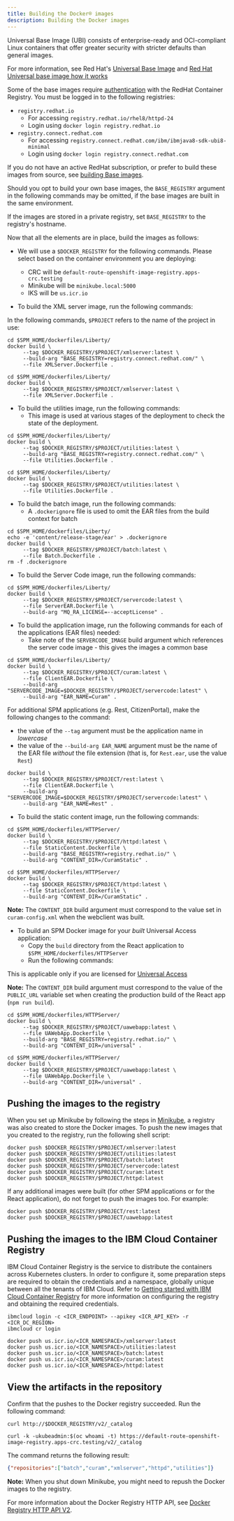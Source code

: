 ```yaml
---
title: Building the Docker® images
description: Building the Docker images
---
```


<InlineNotification>
Universal Base Image (UBI) consists of enterprise-ready and OCI-compliant Linux containers that offer greater security with stricter defaults than general images.

For more information, see Red Hat's [Universal Base Image](https://www.redhat.com/en/blog/introducing-red-hat-universal-base-image) and [Red Hat Universal base image how it works](https://developers.redhat.com/blog/2019/07/29/red-hat-universal-base-image-how-it-works-in-3-minutes-or-less/)

</InlineNotification>

Some of the base images require [authentication](https://access.redhat.com/terms-based-registry) with the RedHat Container Registry.
You must be logged in to the following registries:

* `registry.redhat.io`
  * For accessing `registry.redhat.io/rhel8/httpd-24`
  * Login using `docker login registry.redhat.io`
* `registry.connect.redhat.com`
  * For accessing `registry.connect.redhat.com/ibm/ibmjava8-sdk-ubi8-minimal`
  * Login using `docker login registry.connect.redhat.com`

<InlineNotification>

If you do not have an active RedHat subscription, or prefer to build these images from source, see [building Base images](../base_images).

Should you opt to build your own base images, the `BASE_REGISTRY` argument in the following commands may be omitted, if the base images are built in the same environment.

If the images are stored in a private registry, set `BASE_REGISTRY` to the registry's hostname.

</InlineNotification>

Now that all the elements are in place, build the images as follows:

* We will use a `$DOCKER_REGISTRY` for the following commands. Please select based on the container environment you are deploying:
  * CRC will be `default-route-openshift-image-registry.apps-crc.testing`
  * Minikube will be `minikube.local:5000`
  * IKS will be `us.icr.io`

* To build the XML server image, run the following commands:

In the following commands, `$PROJECT` refers to the name of the project in use:

<Tabs>

<Tab label="Using RedHat Registry">
<Row>
<Column>

```shell
cd $SPM_HOME/dockerfiles/Liberty/
docker build \
     --tag $DOCKER_REGISTRY/$PROJECT/xmlserver:latest \
     --build-arg "BASE_REGISTRY=registry.connect.redhat.com/" \
     --file XMLServer.Dockerfile .
```

</Column>
</Row>
</Tab>

<Tab label="Unauthenticated / Local image">
<Row>
<Column>

```shell
cd $SPM_HOME/dockerfiles/Liberty/
docker build \
     --tag $DOCKER_REGISTRY/$PROJECT/xmlserver:latest \
     --file XMLServer.Dockerfile .
```

</Column>
</Row>
</Tab>

</Tabs>

* To build the utilities image, run the following commands:
  * This image is used at various stages of the deployment to check the state of the deployment.

<Tabs>

<Tab label="Using RedHat Registry">
<Row>
<Column>

```shell
cd $SPM_HOME/dockerfiles/Liberty/
docker build \
     --tag $DOCKER_REGISTRY/$PROJECT/utilities:latest \
     --build-arg "BASE_REGISTRY=registry.connect.redhat.com/" \
     --file Utilities.Dockerfile .
```

</Column>
</Row>
</Tab>

<Tab label="Unauthenticated / Local image">
<Row>
<Column>

```shell
cd $SPM_HOME/dockerfiles/Liberty/
docker build \
     --tag $DOCKER_REGISTRY/$PROJECT/utilities:latest \
     --file Utilities.Dockerfile .
```

</Column>
</Row>
</Tab>

</Tabs>

* To build the batch image, run the following commands:
  * A `.dockerignore` file is used to omit the EAR files from the build context for batch

```shell
cd $SPM_HOME/dockerfiles/Liberty/
echo -e 'content/release-stage/ear' > .dockerignore
docker build \
     --tag $DOCKER_REGISTRY/$PROJECT/batch:latest \
     --file Batch.Dockerfile .
rm -f .dockerignore
```

* To build the Server Code image, run the following commands:

```shell
cd $SPM_HOME/dockerfiles/Liberty/
docker build \
     --tag $DOCKER_REGISTRY/$PROJECT/servercode:latest \
     --file ServerEAR.Dockerfile \
     --build-arg "MQ_RA_LICENSE=--acceptLicense" .
```

* To build the application image, run the following commands for each of the applications (EAR files) needed:
  * Take note of the `SERVERCODE_IMAGE` build argument which references the server code image - this gives the images a common base

<Tabs>

<Tab label="Curam EAR">
<Row>
<Column>

```shell
cd $SPM_HOME/dockerfiles/Liberty/
docker build \
     --tag $DOCKER_REGISTRY/$PROJECT/curam:latest \
     --file ClientEAR.Dockerfile \
     --build-arg "SERVERCODE_IMAGE=$DOCKER_REGISTRY/$PROJECT/servercode:latest" \
     --build-arg "EAR_NAME=Curam" .
```

</Column>
</Row>
</Tab>

<Tab label="Other EARs">
<Row>
<Column>

For additional SPM applications (e.g. Rest, CitizenPortal), make the following changes to the command:

* the value of the `--tag` argument must be the application name in _lowercase_
* the value of the `--build-arg EAR_NAME` argument must be the name of the EAR file _without_ the file extension (that is, for `Rest.ear`, use the value `Rest`)

```shell
docker build \
     --tag $DOCKER_REGISTRY/$PROJECT/rest:latest \
     --file ClientEAR.Dockerfile \
     --build-arg "SERVERCODE_IMAGE=$DOCKER_REGISTRY/$PROJECT/servercode:latest" \
     --build-arg "EAR_NAME=Rest" .
```

</Column>
</Row>
</Tab>

</Tabs>

* To build the static content image, run the following commands:

<Tabs>

<Tab label="Using RedHat Registry">
<Row>
<Column>

```shell
cd $SPM_HOME/dockerfiles/HTTPServer/
docker build \
     --tag $DOCKER_REGISTRY/$PROJECT/httpd:latest \
     --file StaticContent.Dockerfile \
     --build-arg "BASE_REGISTRY=registry.redhat.io/" \
     --build-arg "CONTENT_DIR=/CuramStatic" .
```

</Column>
</Row>
</Tab>

<Tab label="Unauthenticated / Local image">
<Row>
<Column>

```shell
cd $SPM_HOME/dockerfiles/HTTPServer/
docker build \
     --tag $DOCKER_REGISTRY/$PROJECT/httpd:latest \
     --file StaticContent.Dockerfile \
     --build-arg "CONTENT_DIR=/CuramStatic" .
```

</Column>
</Row>
</Tab>

</Tabs>

<InlineNotification>

**Note:** The `CONTENT_DIR` build argument must correspond to the value set in `curam-config.xml` when the webclient was built.

</InlineNotification>

* To build an SPM Docker image for your *built* Universal Access application:
  * Copy the `build` directory from the React application to `$SPM_HOME/dockerfiles/HTTPServer`
  * Run the following commands:

<InlineNotification>

This is applicable only if you are licensed for [Universal Access](https://www.ibm.com/support/knowledgecenter/SS8S5A_7.0.10/com.ibm.curam.universalaccess.doc/CitizenEngagement/ctr_CitizenEngagementApplication.html)

**Note:** The `CONTENT_DIR` build argument must correspond to the value of the `PUBLIC_URL` variable set when creating the production build of the React app (`npm run build`).

</InlineNotification>

<Tabs>

<Tab label="Using RedHat Registry">
<Row>
<Column>

```shell
cd $SPM_HOME/dockerfiles/HTTPServer/
docker build \
     --tag $DOCKER_REGISTRY/$PROJECT/uawebapp:latest \
     --file UAWebApp.Dockerfile \
     --build-arg "BASE_REGISTRY=registry.redhat.io/" \
     --build-arg "CONTENT_DIR=/universal" .
```

</Column>
</Row>
</Tab>

<Tab label="Unauthenticated / Local image">
<Row>
<Column>

```shell
cd $SPM_HOME/dockerfiles/HTTPServer/
docker build \
     --tag $DOCKER_REGISTRY/$PROJECT/uawebapp:latest \
     --file UAWebApp.Dockerfile \
     --build-arg "CONTENT_DIR=/universal" .
```

</Column>
</Row>
</Tab>

</Tabs>

## Pushing the images to the registry

When you set up Minikube by following the steps in [Minikube](/prereq/kubernetes/minikube), a registry was also created to store the Docker images.
To push the new images that you created to the registry, run the following shell script:

```shell
docker push $DOCKER_REGISTRY/$PROJECT/xmlserver:latest
docker push $DOCKER_REGISTRY/$PROJECT/utilities:latest
docker push $DOCKER_REGISTRY/$PROJECT/batch:latest
docker push $DOCKER_REGISTRY/$PROJECT/servercode:latest
docker push $DOCKER_REGISTRY/$PROJECT/curam:latest
docker push $DOCKER_REGISTRY/$PROJECT/httpd:latest
```

<InlineNotification>

If any additional images were built (for other SPM applications or for the React application), do not forget to push the images too. For example:

```shell
docker push $DOCKER_REGISTRY/$PROJECT/rest:latest
docker push $DOCKER_REGISTRY/$PROJECT/uawebapp:latest
```

</InlineNotification>

## Pushing the images to the IBM Cloud Container Registry

IBM Cloud Container Registry is the service to distribute the containers across Kubernetes clusters. In order to configure it, some preparation steps are
required to obtain the credentials and a namespace, globally unique between all the tenants of IBM Cloud.
Refer to [Getting started with IBM Cloud Container Registry](https://cloud.ibm.com/docs/Registry?topic=Registry-getting-started) for more information on configuring the registry and obtaining the required credentials.

```shell
ibmcloud login -c <ICR_ENDPOINT> --apikey <ICR_API_KEY> -r <ICR_DC_REGION>
ibmcloud cr login

docker push us.icr.io/<ICR_NAMESPACE>/xmlserver:latest
docker push us.icr.io/<ICR_NAMESPACE>/utilities:latest
docker push us.icr.io/<ICR_NAMESPACE>/batch:latest
docker push us.icr.io/<ICR_NAMESPACE>/curam:latest
docker push us.icr.io/<ICR_NAMESPACE>/httpd:latest
```

## View the artifacts in the repository

Confirm that the pushes to the Docker registry succeeded. Run the following command:

<Tabs>

<Tab label="Minikube">
<Row>
<Column>

```shell
curl http://$DOCKER_REGISTRY/v2/_catalog
```

</Column>
</Row>
</Tab>

<Tab label="CRC">
<Row>
<Column>

```shell
curl -k -ukubeadmin:$(oc whoami -t) https://default-route-openshift-image-registry.apps-crc.testing/v2/_catalog
```

</Column>
</Row>
</Tab>

</Tabs>

The command returns the following result:

```json
{"repositories":["batch","curam","xmlserver","httpd","utilities"]}
```

<InlineNotification>

**Note:** When you shut down Minikube, you might need to repush the Docker images to the registry.

</InlineNotification>

For more information about the Docker Registry HTTP API, see [Docker Registry HTTP API V2](https://docs.docker.com/registry/spec/api/).

